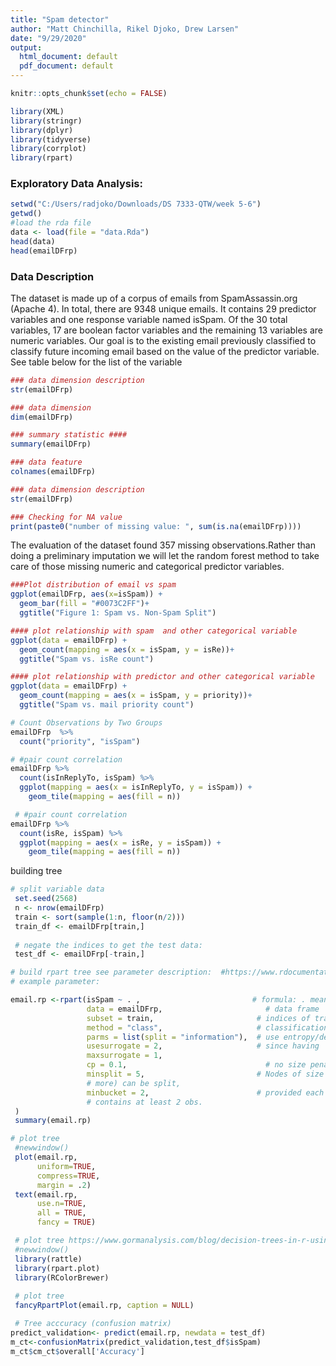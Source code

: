 ---
title: "Spam detector"
author: "Matt Chinchilla, Rikel Djoko, Drew Larsen"
date: "9/29/2020"
output:
  html_document: default
  pdf_document: default
---

```{r setup, include=FALSE}
knitr::opts_chunk$set(echo = FALSE)
```

```{r, include=FALSE}
library(XML)
library(stringr)
library(dplyr)
library(tidyverse)
library(corrplot)
library(rpart)
```


### Exploratory Data Analysis:

```{r, include=True}
setwd("C:/Users/radjoko/Downloads/DS 7333-QTW/week 5-6")
getwd()
#load the rda file
data <- load(file = "data.Rda")
head(data)
head(emailDFrp)
```
### Data Description

The dataset is made up of a corpus of emails from SpamAssassin.org (Apache 4). In total, there are 9348 unique emails. It contains 29 predictor variables and one response variable named isSpam. Of the 30 total variables, 17 are boolean factor variables and the remaining 13 variables are numeric variables. Our goal is to the existing email previously classified  to classify future incoming email based on the value of the predictor variable. See table below for the list of the variable
```{r, include=True}
### data dimension description
str(emailDFrp)
```


```{r, include=True}
### data dimension
dim(emailDFrp)
```




```{r, include=True}
### summary statistic ####
summary(emailDFrp)
```
```{r, include=True}
### data feature
colnames(emailDFrp)
```
```{r, include=True}
### data dimension description
str(emailDFrp)
```

```{r, include=True}
### Checking for NA value
print(paste0("number of missing value: ", sum(is.na(emailDFrp))))
```
The evaluation of the dataset found 357  missing observations.Rather than doing a preliminary imputation we will let the random forest method to take care of those missing numeric and categorical predictor variables.
```{r, include=True}
###Plot distribution of email vs spam
ggplot(emailDFrp, aes(x=isSpam)) +
  geom_bar(fill = "#0073C2FF")+
  ggtitle("Figure 1: Spam vs. Non-Spam Split")
```
```{r, include=True}
#### plot relationship with spam  and other categorical variable
ggplot(data = emailDFrp) +
  geom_count(mapping = aes(x = isSpam, y = isRe))+
  ggtitle("Spam vs. isRe count")
```
```{r, include=True}
#### plot relationship with predictor and other categorical variable
ggplot(data = emailDFrp) +
  geom_count(mapping = aes(x = isSpam, y = priority))+
  ggtitle("Spam vs. mail priority count")
```
```{r, include=True}
# Count Observations by Two Groups
emailDFrp  %>%
  count("priority", "isSpam")
```

```{r, include=True}
# #pair count correlation
emailDFrp %>% 
  count(isInReplyTo, isSpam) %>%  
  ggplot(mapping = aes(x = isInReplyTo, y = isSpam)) +
    geom_tile(mapping = aes(fill = n))
```

```{r, include=True}
 # #pair count correlation
emailDFrp %>% 
  count(isRe, isSpam) %>%  
  ggplot(mapping = aes(x = isRe, y = isSpam)) +
    geom_tile(mapping = aes(fill = n))

```

######################################## building tree####
```{r, include=True}
# split variable data
 set.seed(2568)
 n <- nrow(emailDFrp)
 train <- sort(sample(1:n, floor(n/2)))
 train_df <- emailDFrp[train,]
 
 # negate the indices to get the test data:
 test_df <- emailDFrp[-train,]

```

```{r, include=True}
# build rpart tree see parameter description:  #https://www.rdocumentation.org/packages/rpart/versions/4.1-15/topics/rpart.control
# example parameter: 

email.rp <-rpart(isSpam ~ . ,                         # formula: . means all
                 data = emailDFrp,                       # data frame
                 subset = train,                       # indices of training set
                 method = "class",                     # classification tree
                 parms = list(split = "information"),  # use entropy/deviance
                 usesurrogate = 2,                     # since having  missing values
                 maxsurrogate = 1,  
                 cp = 0.1,                               # no size penalty
                 minsplit = 5,                         # Nodes of size 5 (or 
                 # more) can be split,
                 minbucket = 2,                        # provided each sub-node
                 # contains at least 2 obs.
 )
 summary(email.rp)
```
```{r, include=True}
# plot tree
 #newwindow()
 plot(email.rp, 
      uniform=TRUE,
      compress=TRUE,
      margin = .2)
 text(email.rp, 
      use.n=TRUE, 
      all = TRUE,
      fancy = TRUE)

```

```{r, include=True}
 # plot tree https://www.gormanalysis.com/blog/decision-trees-in-r-using-rpart/
 #newwindow()
 library(rattle)
 library(rpart.plot)
 library(RColorBrewer)
 
 # plot tree
 fancyRpartPlot(email.rp, caption = NULL)

```

```{r, include=True}
 # Tree acccuracy (confusion matrix)
predict_validation<- predict(email.rp, newdata = test_df)
m_ct<-confusionMatrix(predict_validation,test_df$isSpam)
m_ct$cm_ct$overall['Accuracy']
```
